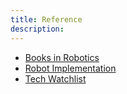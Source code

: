 ```yaml
---
title: Reference
description: 
---
```


* [Books in Robotics](/tech-notes/robotics/reference/refbook)
* [Robot Implementation](/tech-notes/robotics/reference/robot_system)
* [Tech Watchlist](/tech-notes/robotics/reference/watchlist)